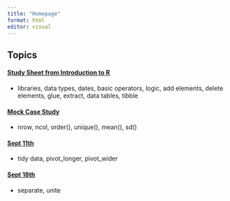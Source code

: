 ```yaml
---
title: "Homepage"
format: html
editor: visual
---
```


## Topics

#### [Study Sheet from Introduction to R](https://htmlpreview.github.io/?https://github.com/uc3mamelia/data_programming_notes/blob/main/study_sheet.html)

-   libraries, data types, dates, basic operators, logic, add elements, delete elements, glue, extract, data tables, tibble

#### [Mock Case Study](https://htmlpreview.github.io/?https://github.com/uc3mamelia/data_programming_notes/blob/main/case_study_mock_task.html)

-   nrow, ncol, order(), unique(), mean(), sd()

#### [Sept 11th](https://htmlpreview.github.io/?https://github.com/uc3mamelia/data_programming_notes/blob/main/sept_11_class.html)

-   tidy data, pivot_longer, pivot_wider

#### [Sept 18th](https://htmlpreview.github.io/?https://github.com/uc3mamelia/data_programming_notes/blob/main/sept_18_class.html)

-   separate, unite
